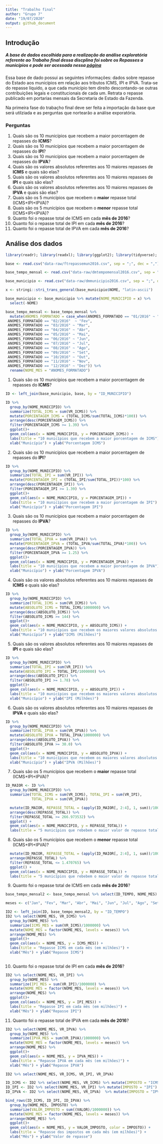 ```yaml
---
title: "Trabalho final"
author: "Grupo 7"
date: "19/07/2020"
output: github_document
---
```

## Introdução

##### A base de dados escolhida para a realização da análise exploratória referente ao Trabaho final dessa discplina foi sobre os Repasses a municípios e pode ser acessada nessa [página](http://www.transparencia.dadosabertos.mg.gov.br/dataset/repasse-a-municipios-2015-2016)

Essa base de dado possui as seguintes informações: dados sobre repasse do Estado aos municípios em relação aos tributos ICMS, IPI e IPVA. Trata-se do repasse líquido, a que cada município tem direito descontando-se outras contribuições legais e constitucionais de cada um. Retrata o repasse publicado em portarias mensais da Secretaria de Estado da Fazenda.

Na primeira fase do trabaçho final deve ser feita a importação da base que será utilziada e as perguntas que nortearão a análise exporatória.

### Perguntas

1. Quais são os 10 municípios que recebem a maior porcentagem de repasses do **ICMS**?
2. Quais são os 10 municípios que recebem a maior porcentagem de repasses do **IPI**?
3. Quais são os 10 municípios que recebem a maior porcentagem de repasses do **IPVA**?
4. Quais são os valores absolutos referentes aos 10 maiores repasses de **ICMS** e quais são elas?
5. Quais são os valores absolutos referentes aos 10 maiores repasses de **IPI** e quais são elas?
6. Quais são os valores absolutos referentes aos 10 maiores repasses de **IPVA** e quais são elas?
7. Quais são os 5 municípios que recebem o **maior** repasse total (ICMS+IPI+IPVA)?
8. Quais são os 5 municípios que recebem o **menor** repasse total (ICMS+IPI+IPVA)?
9. Quanto foi o repasse total de ICMS em cada **mês de 2016**?
10. Quanto foi o repasse total de IPI em cada **mês de 2016**?
11. Quanto foi o repasse total de IPVA em cada **mês de 2016**?

## Análise dos dados

```r
library(readr); library(readxl); library(ggplot2); library(tidyverse); library(magrittr); library(readr); library(readxl); library(ggplot2)
```

```r

base <- read.csv("data-raw/ftrepassemun2016.csv", sep = ";", dec = ",")

base_tempo_mensal <- read.csv("data-raw/dmtempomensal2016.csv", sep = ";", dec = ",")

base_municipio <- read.csv("data-raw/dmmunicipio2016.csv", sep = ";", dec = ",", encoding = "latin1")

```

```r

x <- stringi::stri_trans_general(base_municipio$NOME, "latin-ascii")

base_municipio <- base_municipio %>% mutate(NOME_MUNICIPIO = x) %>% 
  select(-NOME)

```


```r
base_tempo_mensal <- base_tempo_mensal %>% 
  mutate(ANOMES_FORMATADO = case_when(ANOMES_FORMATADO == "01/2016" ~ "Jan",
 ANOMES_FORMATADO == "02/2016"  ~ "Fev",
 ANOMES_FORMATADO == "03/2016" ~ "Mar",
 ANOMES_FORMATADO == "04/2016" ~ "Abr",
 ANOMES_FORMATADO == "05/2016" ~ "Mai",
 ANOMES_FORMATADO == "06/2016" ~ "Jun",
 ANOMES_FORMATADO == "07/2016" ~ "Jul",
 ANOMES_FORMATADO == "08/2016" ~ "Ago",
 ANOMES_FORMATADO == "09/2016" ~ "Set",
 ANOMES_FORMATADO == "10/2016" ~ "Out",
 ANOMES_FORMATADO == "11/2016" ~ "Nov",
 ANOMES_FORMATADO == "12/2016" ~ "Dez")) %>%
  rename(NOME_MES = "ANOMES_FORMATADO")
```

1. Quais são os 10 municípios que recebem a maior porcentagem de repasses do **ICMS**?

```r

ID <- left_join(base_municipio, base, by = "ID_MUNICIPIO")

ID %>%
  group_by(NOME_MUNICIPIO) %>%
  summarize(TOTAL_ICMS = sum(VR_ICMS)) %>%
  mutate(PORCENTAGEM_ICMS = (TOTAL_ICMS/sum(TOTAL_ICMS)*100)) %>%
  arrange(desc(PORCENTAGEM_ICMS)) %>%
  filter(PORCENTAGEM_ICMS >= 1.39) %>%
  ggplot()+
  geom_col(aes(x = NOME_MUNICIPIO, y = PORCENTAGEM_ICMS)) +
  labs(title = "10 municípios que recebem a maior porcentagem de ICMS") +
  xlab("Município") + ylab("Porcentagem ICMS")
```

2. Quais são os 10 municípios que recebem a maior porcentagem de repasses do **IPI**?

```r
ID %>%
  group_by(NOME_MUNICIPIO) %>%
  summarize(TOTAL_IPI = sum(VR_IPI)) %>%
  mutate(PORCENTAGEM_IPI = (TOTAL_IPI/sum(TOTAL_IPI))*100) %>%
  arrange(desc(PORCENTAGEM_IPI)) %>%
  filter(PORCENTAGEM_IPI >= 1.39) %>%
  ggplot()+
  geom_col(aes(x = NOME_MUNICIPIO, y = PORCENTAGEM_IPI)) +
  labs(title = "10 municípios que recebem a maior porcentagem de IPI") +
  xlab("Município") + ylab("Porcentagem IPI")
```

3. Quais são os 10 municípios que recebem a maior porcentagem de repasses do **IPVA**?
```r
ID %>%
  group_by(NOME_MUNICIPIO) %>%
  summarize(TOTAL_IPVA = sum(VR_IPVA)) %>%
  mutate(PORCENTAGEM_IPVA = (TOTAL_IPVA/sum(TOTAL_IPVA)*100)) %>%
  arrange(desc(PORCENTAGEM_IPVA)) %>%
  filter(PORCENTAGEM_IPVA >= 1.25) %>%
  ggplot()+
  geom_col(aes(x = NOME_MUNICIPIO, y = PORCENTAGEM_IPVA)) +
  labs(title = "10 municípios que recebem a maior porcentagem de IPVA") +
  xlab("Município") + ylab("Porcentagem IPVA")   
```

4. Quais são os valores absolutos referentes aos 10 maiores repasses de **ICMS** e quais são elas?

```r
ID %>%
  group_by(NOME_MUNICIPIO) %>%
  summarize(TOTAL_ICMS = sum(VR_ICMS)) %>%
  mutate(ABSOLUTO_ICMS = TOTAL_ICMS/1000000) %>%
  arrange(desc(ABSOLUTO_ICMS)) %>%
  filter(ABSOLUTO_ICMS >= 144) %>%
  ggplot()+
  geom_col(aes(x = NOME_MUNICIPIO, y = ABSOLUTO_ICMS)) +
  labs(title = "10 municípios que recebem os maiores valores absolutos de ICMS") +
  xlab("Município") + ylab("ICMS (Milhões)")
```

5. Quais são os valores absolutos referentes aos 10 maiores repasses de **IPI** e quais são elas?

```r
ID %>%
  group_by(NOME_MUNICIPIO) %>%
  summarize(TOTAL_IPI = sum(VR_IPI)) %>%
  mutate(ABSOLUTO_IPI = TOTAL_IPI/1000000) %>%
  arrange(desc(ABSOLUTO_IPI)) %>%
  filter(ABSOLUTO_IPI >= 1.78) %>%
  ggplot()+
  geom_col(aes(x = NOME_MUNICIPIO, y = ABSOLUTO_IPI)) +
  labs(title = "10 municípios que recebem os maiores valores absolutos de IPI") +
  xlab("Município") + ylab("IPI (Milhões)")
```

6. Quais são os valores absolutos referentes aos 10 maiores repasses de **IPVA** e quais são elas?

```r
ID %>%
  group_by(NOME_MUNICIPIO) %>%
  summarize(TOTAL_IPVA = sum(VR_IPVA)) %>%
  mutate(ABSOLUTO_IPVA = TOTAL_IPVA/1000000) %>%
  arrange(desc(ABSOLUTO_IPVA)) %>%
  filter(ABSOLUTO_IPVA >= 30.0) %>%
  ggplot()+
  geom_col(aes(x = NOME_MUNICIPIO, y = ABSOLUTO_IPVA)) +
  labs(title = "10 municípios que recebem os maiores valores absolutos de IPVA") +
  xlab("Município") + ylab("IPVA (Milhões)")
```

7. Quais são os 5 municípios que recebem o **maior** repasse total (ICMS+IPI+IPVA)?

```r
ID_MAIOR <- ID %>%
  group_by(NOME_MUNICIPIO) %>%
  summarize(TOTAL_ICMS = sum(VR_ICMS), TOTAL_IPI = sum(VR_IPI), 
            TOTAL_IPVA = sum(VR_IPVA)) 

  mutate(ID_MAIOR, REPASSE_TOTAL = (apply(ID_MAIOR[, 2:4], 1, sum))/1000000) %>%
  arrange(desc(REPASSE_TOTAL)) %>%
  filter(REPASSE_TOTAL >= 266.973532) %>%
  ggplot() +
  geom_col(aes(x = NOME_MUNICIPIO, y = REPASSE_TOTAL)) + 
  labs(title = "5 municípios que rebebem o maior valor de repasse total dos impostos (em milhões)") + xlab("Município") + ylab("Repasse total dos impostos")


```

8. Quais são os 5 municípios que recebem o **menor** repasse total (ICMS+IPI+IPVA)?

```r
  mutate(ID_MAIOR, REPASSE_TOTAL = (apply(ID_MAIOR[, 2:4], 1, sum))/1000000) %>%
  arrange(REPASSE_TOTAL) %>%
  filter(REPASSE_TOTAL <= 1.470765) %>%
  ggplot() +
  geom_col(aes(x = NOME_MUNICIPIO, y = REPASSE_TOTAL)) + 
  labs(title = "5 municípios que rebebem o maior valor de repasse total dos impostos (em milhões)") + xlab("Município") + ylab("Repasse total dos impostos")
```

9. Quanto foi o repasse total de ICMS em cada **mês de 2016**?

```r
base_tempo_mensal2 <- base_tempo_mensal %>% select(ID_TEMPO, NOME_MES)

meses <- c("Jan", "Fev", "Mar", "Abr", "Mai", "Jun", "Jul", "Ago", "Set", "Out", "Nov", "Dez")

ID2 <- left_join(ID, base_tempo_mensal2, by = "ID_TEMPO")
ID2 %>% select(NOME_MES, VR_ICMS) %>%
  group_by(NOME_MES) %>%
  summarize(ICMS_MES = sum(VR_ICMS)/1000000) %>%
  mutate(NOME_MES = factor(NOME_MES, levels = meses)) %>%
  arrange(NOME_MES) %>%
  ggplot()+
  geom_col(aes(x = NOME_MES, y = ICMS_MES)) +
  labs(title = "Repasse ICMS em cada mês (em milhões)") +
  xlab("Mês") + ylab("Repasse ICMS")
  
```


10. Quanto foi o repasse total de IPI em cada **mês de 2016**?

```r
ID2 %>% select(NOME_MES, VR_IPI) %>%
  group_by(NOME_MES) %>%
  summarize(IPI_MES = sum(VR_IPI)/1000000) %>%
  mutate(NOME_MES = factor(NOME_MES, levels = meses)) %>%
  arrange(NOME_MES) %>%
  ggplot()+
  geom_col(aes(x = NOME_MES, y = IPI_MES)) +
  labs(title = "Repasse IPI em cada mês (em milhões)") +
  xlab("Mês") + ylab("Repasse IPI")

```


11. Quanto foi o repasse total de IPVA em cada **mês de 2016**?

```r
ID2 %>% select(NOME_MES, VR_IPVA) %>%
  group_by(NOME_MES) %>%
  summarize(IPVA_MES = sum(VR_IPVA)/1000000) %>%
  mutate(NOME_MES = factor(NOME_MES, levels = meses)) %>%
  arrange(NOME_MES) %>%
  ggplot()+
  geom_col(aes(x = NOME_MES, y = IPVA_MES)) +
  labs(title = "Repasse IPVA em cada mês (em milhões)") +
  xlab("Mês") + ylab("Repasse IPVA")
```

```r

ID2 %>% select(NOME_MES, VR_ICMS, VR_IPI, VR_IPVA)

ID_ICMS <- ID2 %>% select(NOME_MES, VR_ICMS) %>% mutate(IMPOSTO = "ICMS") %>% rename(VALOR = "VR_ICMS")
ID_IPI <- ID2 %>% select(NOME_MES, VR_IPI) %>% mutate(IMPOSTO = "IPI") %>% rename(VALOR = "VR_IPI")
ID_IPVA <- ID2 %>% select(NOME_MES, VR_IPVA)  %>% mutate(IMPOSTO = "IPVA") %>% rename(VALOR = "VR_IPVA")

bind_rows(ID_ICMS, ID_IPI, ID_IPVA) %>%
  group_by(NOME_MES, IMPOSTO) %>%
  summarize(VALOR_IMPOSTO = sum((VALOR)/1000000)) %>%
  mutate(NOME_MES = factor(NOME_MES, levels = meses)) %>%
  arrange(NOME_MES) %>%
  ggplot()+
  geom_col(aes(x = NOME_MES, y = VALOR_IMPOSTO, color = IMPOSTO)) +
  labs(title = "Repasse dos impostos em cada mês (em milhões)") +
  xlab("Mês") + ylab("Valor de repasse")

```